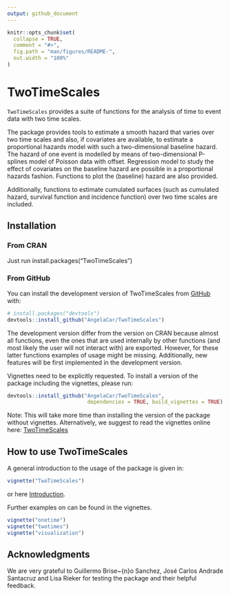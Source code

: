```yaml
---
output: github_document
---
```


<!-- README.md is generated from README.Rmd. Please edit that file -->

```r
knitr::opts_chunk$set(
  collapse = TRUE,
  comment = "#>",
  fig.path = "man/figures/README-",
  out.width = "100%"
)
```

# TwoTimeScales

<!-- badges: start -->

<!-- badges: end -->

`TwoTimeScales` provides a suite of functions for the analysis of time to event data with two time scales.

The package provides tools to estimate a smooth hazard that varies over two time scales and also, if covariates are available, to estimate a proportional hazards model with such a two-dimensional baseline hazard. The hazard of one event is modelled by means of two-dimensional P-splines model of Poisson data with offset. Regression model to study the effect of covariates on the baseline hazard are possible in a proportional hazards fashion. Functions to plot the (baseline) hazard are also provided.

Additionally, functions to estimate cumulated surfaces (such as cumulated hazard, survival function and incidence function) over two time scales are included.

## Installation
### From CRAN
Just run install.packages("TwoTimeScales")

### From GitHub
You can install the development version of TwoTimeScales from [GitHub](https://github.com/) with:

``` r
# install.packages("devtools")
devtools::install_github("AngelaCar/TwoTimeScales")
```
The development version differ from the version on CRAN because almost all functions, even the ones that are used internally by other functions (and most likely the user will not interact with) are exported.
However, for these latter functions examples of usage might be missing.
Additionally, new features will be first implemented in the development version.

Vignettes need to be explicitly requested. To install a version of the package
including the vignettes, please run:

``` r
devtools::install_github("AngelaCar/TwoTimeScales",
                          dependencies = TRUE, build_vignettes = TRUE)
```
Note: This will take more time than installing the version of the package without vignettes.
Alternatively, we suggest to read the vignettes online here: 
[TwoTimeScales](https://angelacar.github.io/TwoTimeScales/)

## How to use TwoTimeScales

A general introduction to the usage of the package is given in:

``` r
vignette("TwoTimeScales")
```
or here [Introduction](https://angelacar.github.io/TwoTimeScales/articles/TwoTimeScales.html).

Further examples on can be found in the vignettes.

``` r
vignette("onetime")
vignette("twotimes")
vignette("visualization")
```

## Acknowledgments
We are very grateful to Guillermo Brise\~{n}o Sanchez, José Carlos Andrade Santacruz and Lisa Rieker for testing the package and their helpful feedback. 

